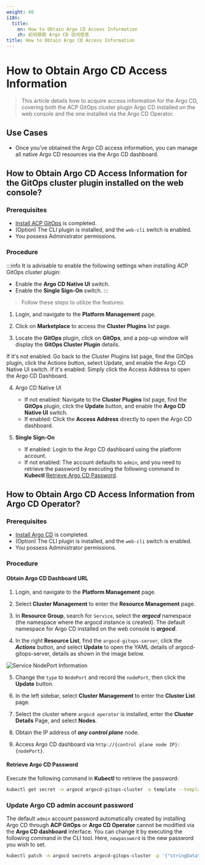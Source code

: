 ```yaml
---
weight: 40
i18n:
  title:
    en: How to Obtain Argo CD Access Information
    zh: 如何获取 Argo CD 访问信息
title: How to Obtain Argo CD Access Information
---
```


# How to Obtain Argo CD Access Information

> This article details how to acquire access information for the Argo CD, covering both the ACP GitOps cluster plugin Argo CD installed on the web console and the one installed via the Argo CD Operator.

## Use Cases

- Once you've obtained the Argo CD access information, you can manage all native Argo CD resources via the Argo CD dashboard.

## How to Obtain Argo CD Access Information for the GitOps cluster plugin installed on the web console?

### Prerequisites

- [Install ACP GitOps](../install_gitops/install_gitops_plugin.mdx) is completed.
- (Option) The CLI plugin is installed, and the `web-cli` switch is enabled.
- You possess Administrator permissions.

### Procedure

:::info
It is advisable to enable the following settings when installing ACP GitOps cluster plugin:
- Enable the **Argo CD Native UI** switch.
- Enable the **Single Sign-On** switch.
:::

> Follow these steps to utilize the features:

1. Login, and navigate to the **Platform Management** page.

2. Click on **Marketplace** to access the **Cluster Plugins** list page.

3. Locate the **GitOps** plugin, click on **GitOps**, and a pop-up window will display the **GitOps Cluster Plugin** details.

If it's not enabled: Go back to the Cluster Plugins list page, find the GitOps plugin, click the Actions button, select Update, and enable the Argo CD Native UI switch.
If it's enabled: Simply click the Access Address to open the Argo CD Dashboard.

4. Argo CD Native UI
   - If not enabled: Navigate to the **Cluster Plugins** list page, find the **GitOps** plugin, click the **Update** button, and enable the **Argo CD Native UI** switch.
   - If enabled: Click the **Access Address** directly to open the Argo CD dashboard.

5. **Single Sign-On**
   - If enabled: Login to the Argo CD dashboard using the platform account.
   - If not enabled: The account defaults to `admin`, and you need to retrieve the password by executing the following command in **Kubectl** [Retrieve Argo CD Password](#argocd-password-cli).

## How to Obtain Argo CD Access Information from Argo CD Operator?

### Prerequisites
- [Install Argo CD](../install_gitops/install_argocd_opeator.mdx) is completed.
- (Option) The CLI plugin is installed, and the `web-cli` switch is enabled.
- You possess Administrator permissions.

### Procedure

#### Obtain Argo CD Dashboard URL

1. Login, and navigate to the **Platform Management** page.

2. Select **Cluster Management** to enter the **Resource Management** page.

3. In **Resource Group**, search for `Service`, select the ***argocd*** namespace (the namespace where the argocd instance is created). The default namespace for Argo CD installed on the web console is ***argocd***.

4. In the right **Resource List**, find the `argocd-gitops-server`, click the ***Actions*** button, and select **Update** to open the YAML details of argocd-gitops-server, details as shown in the image below.

![Service NodePort Information](../assets/argo_cd_service_nodeport.png "Service NodePort Information")

5. Change the `type` to `NodePort` and record the `nodePort`, then click the **Update** button.

6. In the left sidebar, select **Cluster Management** to enter the **Cluster List** page.

7. Select the cluster where `argocd operator` is installed, enter the **Cluster Details** Page, and select **Nodes**.

8. Obtain the IP address of ***any control plane*** node.

9. Access Argo CD dashboard via `http://{control plane node IP}:{nodePort}`.

#### Retrieve Argo CD Password
Execute the following command in **Kubectl** to retrieve the password:

```bash
kubectl get secret -n argocd argocd-gitops-cluster -o template --template='{{index .data "admin.password"}}'|base64 -d
```

### Update Argo CD admin account password<a id="argocd-update-password-cli" />

The default `admin` account password automatically created by installing Argo CD through **ACP GitOps** or **Argo CD Operator** cannot be modified via the **Argo CD dashboard** interface. You can change it by executing the following command in the CLI tool. Here, `newpassword` is the new password you wish to set.

```bash
kubectl patch -n argocd secrets argocd-gitops-cluster -p '{"stringData":{"admin.password":"<newpassword>"}}'
```
